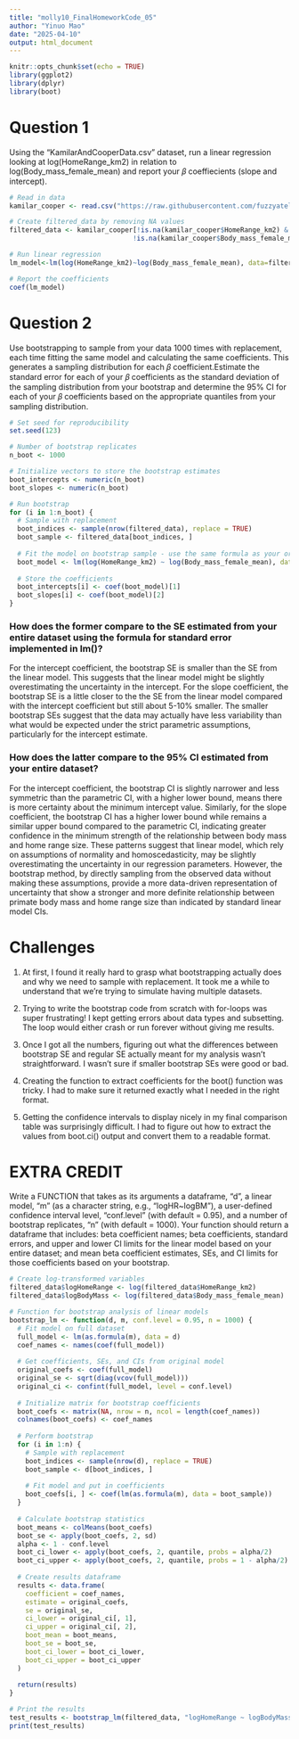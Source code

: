 ```yaml
---
title: "molly10_FinalHomeworkCode_05"
author: "Yinuo Mao"
date: "2025-04-10"
output: html_document
---
```


```r
knitr::opts_chunk$set(echo = TRUE)
library(ggplot2)
library(dplyr)
library(boot)
```

# Question 1

Using the “KamilarAndCooperData.csv” dataset, run a linear regression looking at log(HomeRange_km2) in relation to log(Body_mass_female_mean) and report your 𝛽 coeffiecients (slope and intercept).

```r
# Read in data
kamilar_cooper <- read.csv("https://raw.githubusercontent.com/fuzzyatelin/fuzzyatelin.github.io/refs/heads/master/AN588_Spring25/KamilarAndCooperData.csv")

# Create filtered_data by removing NA values
filtered_data <- kamilar_cooper[!is.na(kamilar_cooper$HomeRange_km2) & 
                               !is.na(kamilar_cooper$Body_mass_female_mean),]

# Run linear regression
lm_model<-lm(log(HomeRange_km2)~log(Body_mass_female_mean), data=filtered_data)

# Report the coefficients
coef(lm_model)
```

# Question 2

Use bootstrapping to sample from your data 1000 times with replacement, each time fitting the same model and calculating the same coefficients. This generates a sampling distribution for each 𝛽 coefficient.Estimate the standard error for each of your 𝛽 coefficients as the standard deviation of the sampling distribution from your bootstrap and determine the 95% CI for each of your 𝛽 coefficients based on the appropriate quantiles from your sampling distribution.

```r
# Set seed for reproducibility
set.seed(123)

# Number of bootstrap replicates
n_boot <- 1000

# Initialize vectors to store the bootstrap estimates
boot_intercepts <- numeric(n_boot)
boot_slopes <- numeric(n_boot)

# Run bootstrap
for (i in 1:n_boot) {
  # Sample with replacement
  boot_indices <- sample(nrow(filtered_data), replace = TRUE)
  boot_sample <- filtered_data[boot_indices, ]
  
  # Fit the model on bootstrap sample - use the same formula as your original model
  boot_model <- lm(log(HomeRange_km2) ~ log(Body_mass_female_mean), data = boot_sample)
  
  # Store the coefficients
  boot_intercepts[i] <- coef(boot_model)[1]
  boot_slopes[i] <- coef(boot_model)[2]
}
```

### How does the former compare to the SE estimated from your entire dataset using the formula for standard error implemented in lm()?

For the intercept coefficient, the bootstrap SE is smaller than the SE from the linear model. This suggests that the linear model might be slightly overestimating the uncertainty in the intercept. For the slope coefficient, the bootstrap SE is a little closer to the the SE from the linear model compared with the intercept coefficient but still about 5-10% smaller. The smaller bootstrap SEs suggest that the data may actually have less variability than what would be expected under the strict parametric assumptions, particularly for the intercept estimate.

### How does the latter compare to the 95% CI estimated from your entire dataset?

For the intercept coefficient, the bootstrap CI is slightly narrower and less symmetric than the parametric CI, with a higher lower bound, means there is more certainty about the minimum intercept value. Similarly, for the slope coefficient, the bootstrap CI has a higher lower bound while remains a similar upper bound compared to the parametric CI, indicating greater confidence in the minimum strength of the relationship between body mass and home range size. These patterns suggest that linear model, which rely on assumptions of normality and homoscedasticity, may be slightly overestimating the uncertainty in our regression parameters. However, the bootstrap method, by directly sampling from the observed data without making these assumptions, provide a more data-driven representation of uncertainty that show a stronger and more definite relationship between primate body mass and home range size than indicated by standard linear model CIs.

# Challenges

1. At first, I found it really hard to grasp what bootstrapping actually does and why we need to sample with replacement. It took me a while to understand that we're trying to simulate having multiple datasets.

2. Trying to write the bootstrap code from scratch with for-loops was super frustrating! I kept getting errors about data types and subsetting. The loop would either crash or run forever without giving me results.

3. Once I got all the numbers, figuring out what the differences between bootstrap SE and regular SE actually meant for my analysis wasn't straightforward. I wasn't sure if smaller bootstrap SEs were good or bad.

4. Creating the function to extract coefficients for the boot() function was tricky. I had to make sure it returned exactly what I needed in the right format.

5. Getting the confidence intervals to display nicely in my final comparison table was surprisingly difficult. I had to figure out how to extract the values from boot.ci() output and convert them to a readable format.


# EXTRA CREDIT

Write a FUNCTION that takes as its arguments a dataframe, “d”, a linear model, “m” (as a character string, e.g., “logHR~logBM”), a user-defined confidence interval level, “conf.level” (with default = 0.95), and a number of bootstrap replicates, “n” (with default = 1000). Your function should return a dataframe that includes: beta coefficient names; beta coefficients, standard errors, and upper and lower CI limits for the linear model based on your entire dataset; and mean beta coefficient estimates, SEs, and CI limits for those coefficients based on your bootstrap.

```r
# Create log-transformed variables
filtered_data$logHomeRange <- log(filtered_data$HomeRange_km2)
filtered_data$logBodyMass <- log(filtered_data$Body_mass_female_mean)

# Function for bootstrap analysis of linear models
bootstrap_lm <- function(d, m, conf.level = 0.95, n = 1000) {
  # Fit model on full dataset
  full_model <- lm(as.formula(m), data = d)
  coef_names <- names(coef(full_model))
  
  # Get coefficients, SEs, and CIs from original model
  original_coefs <- coef(full_model)
  original_se <- sqrt(diag(vcov(full_model)))
  original_ci <- confint(full_model, level = conf.level)
  
  # Initialize matrix for bootstrap coefficients
  boot_coefs <- matrix(NA, nrow = n, ncol = length(coef_names))
  colnames(boot_coefs) <- coef_names
  
  # Perform bootstrap
  for (i in 1:n) {
    # Sample with replacement
    boot_indices <- sample(nrow(d), replace = TRUE)
    boot_sample <- d[boot_indices, ]
    
    # Fit model and put in coefficients
    boot_coefs[i, ] <- coef(lm(as.formula(m), data = boot_sample))
  }
  
  # Calculate bootstrap statistics
  boot_means <- colMeans(boot_coefs)
  boot_se <- apply(boot_coefs, 2, sd)
  alpha <- 1 - conf.level
  boot_ci_lower <- apply(boot_coefs, 2, quantile, probs = alpha/2)
  boot_ci_upper <- apply(boot_coefs, 2, quantile, probs = 1 - alpha/2)
  
  # Create results dataframe
  results <- data.frame(
    coefficient = coef_names,
    estimate = original_coefs,
    se = original_se,
    ci_lower = original_ci[, 1],
    ci_upper = original_ci[, 2],
    boot_mean = boot_means,
    boot_se = boot_se,
    boot_ci_lower = boot_ci_lower,
    boot_ci_upper = boot_ci_upper
  )
  
  return(results)
}

# Print the results
test_results <- bootstrap_lm(filtered_data, "logHomeRange ~ logBodyMass")
print(test_results)
```